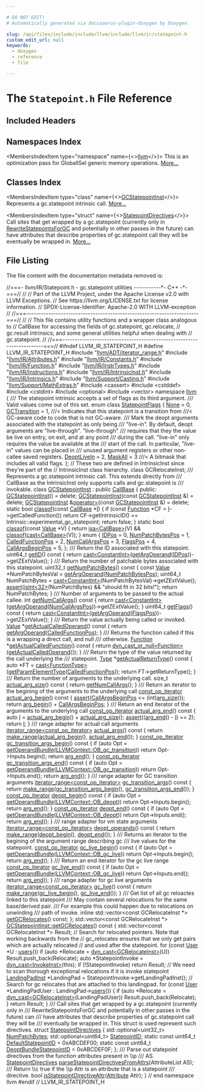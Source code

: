 ```yaml
---

# DO NOT EDIT!
# Automatically generated via docusaurus-plugin-doxygen by Doxygen.

slug: /api/files/include/include/llvm/include/llvm/ir/statepoint-h
custom_edit_url: null
keywords:
  - doxygen
  - reference
  - file

---
```





# The `Statepoint.h` File Reference

<DoxygenPage pluginConfig={pluginConfig}>



## Included Headers

<IncludesList>
<IncludesListItem
  filePath="llvm/ADT/iterator_range.h"
  permalink="/docs/api/files/include/include/llvm/include/llvm/adt/iterator-range-h"
  isLocal="true" />
<IncludesListItem
  filePath="llvm/IR/Attributes.h"
  permalink="/docs/api/files/include/include/llvm/include/llvm/ir/attributes-h"
  isLocal="true" />
<IncludesListItem
  filePath="llvm/IR/Constants.h"
  permalink="/docs/api/files/include/include/llvm/include/llvm/ir/constants-h"
  isLocal="true" />
<IncludesListItem
  filePath="llvm/IR/Function.h"
  permalink="/docs/api/files/include/include/llvm/include/llvm/ir/function-h"
  isLocal="true" />
<IncludesListItem
  filePath="llvm/IR/InstrTypes.h"
  permalink="/docs/api/files/include/include/llvm/include/llvm/ir/instrtypes-h"
  isLocal="true" />
<IncludesListItem
  filePath="llvm/IR/Instructions.h"
  permalink="/docs/api/files/include/include/llvm/include/llvm/ir/instructions-h"
  isLocal="true" />
<IncludesListItem
  filePath="llvm/IR/IntrinsicInst.h"
  permalink="/docs/api/files/include/include/llvm/include/llvm/ir/intrinsicinst-h"
  isLocal="true" />
<IncludesListItem
  filePath="llvm/IR/Intrinsics.h"
  permalink="/docs/api/files/include/include/llvm/include/llvm/ir/intrinsics-h"
  isLocal="true" />
<IncludesListItem
  filePath="llvm/Support/Casting.h"
  permalink="/docs/api/files/include/include/llvm/include/llvm/support/casting-h"
  isLocal="true" />
<IncludesListItem
  filePath="llvm/Support/MathExtras.h"
  permalink="/docs/api/files/include/include/llvm/include/llvm/support/mathextras-h"
  isLocal="true" />
<IncludesListItem
  filePath="cassert"
  permalink=""
  isLocal="false" />
<IncludesListItem
  filePath="cstddef"
  permalink=""
  isLocal="false" />
<IncludesListItem
  filePath="cstdint"
  permalink=""
  isLocal="false" />
<IncludesListItem
  filePath="optional"
  permalink=""
  isLocal="false" />
<IncludesListItem
  filePath="vector"
  permalink=""
  isLocal="false" />
</IncludesList>

## Namespaces Index

<MembersIndex>

<MembersIndexItem
  type="namespace"
  name={<><a href="/docs/api/namespaces/llvm">llvm</a></>}>
This is an optimization pass for GlobalISel generic memory operations. <a href="/docs/api/namespaces/llvm/#details">More...</a>
</MembersIndexItem>

</MembersIndex>

## Classes Index

<MembersIndex>

<MembersIndexItem
  type="class"
  name={<><a href="/docs/api/classes/llvm/gcstatepointinst">GCStatepointInst</a></>}>
Represents a gc.statepoint intrinsic call. <a href="/docs/api/classes/llvm/gcstatepointinst/#details">More...</a>
</MembersIndexItem>

<MembersIndexItem
  type="struct"
  name={<><a href="/docs/api/structs/llvm/statepointdirectives">StatepointDirectives</a></>}>
Call sites that get wrapped by a gc.statepoint (currently only in <a href="/docs/api/structs/llvm/rewritestatepointsforgc">RewriteStatepointsForGC</a> and potentially in other passes in the future) can have attributes that describe properties of gc.statepoint call they will be eventually be wrapped in. <a href="/docs/api/structs/llvm/statepointdirectives/#details">More...</a>
</MembersIndexItem>

</MembersIndex>


## File Listing

The file content with the documentation metadata removed is:

<ProgramListing>

<Link id="l00001" /><CodeLine lineNumber="1"><Highlight kind="comment">//===- llvm/IR/Statepoint.h - gc.statepoint utilities -----------&#42;- C++ -&#42;-===//</Highlight><Highlight kind="normal"></Highlight></CodeLine>
<Link id="l00002" /><CodeLine lineNumber="2"><Highlight kind="normal"></Highlight><Highlight kind="comment">//</Highlight><Highlight kind="normal"></Highlight></CodeLine>
<Link id="l00003" /><CodeLine lineNumber="3"><Highlight kind="normal"></Highlight><Highlight kind="comment">// Part of the LLVM Project, under the Apache License v2.0 with LLVM Exceptions.</Highlight><Highlight kind="normal"></Highlight></CodeLine>
<Link id="l00004" /><CodeLine lineNumber="4"><Highlight kind="normal"></Highlight><Highlight kind="comment">// See https://llvm.org/LICENSE.txt for license information.</Highlight><Highlight kind="normal"></Highlight></CodeLine>
<Link id="l00005" /><CodeLine lineNumber="5"><Highlight kind="normal"></Highlight><Highlight kind="comment">// SPDX-License-Identifier: Apache-2.0 WITH LLVM-exception</Highlight><Highlight kind="normal"></Highlight></CodeLine>
<Link id="l00006" /><CodeLine lineNumber="6"><Highlight kind="normal"></Highlight><Highlight kind="comment">//</Highlight><Highlight kind="normal"></Highlight></CodeLine>
<Link id="l00007" /><CodeLine lineNumber="7"><Highlight kind="normal"></Highlight><Highlight kind="comment">//===----------------------------------------------------------------------===//</Highlight><Highlight kind="normal"></Highlight></CodeLine>
<Link id="l00008" /><CodeLine lineNumber="8"><Highlight kind="normal"></Highlight><Highlight kind="comment">//</Highlight><Highlight kind="normal"></Highlight></CodeLine>
<Link id="l00009" /><CodeLine lineNumber="9"><Highlight kind="normal"></Highlight><Highlight kind="comment">// This file contains utility functions and a wrapper class analogous to</Highlight><Highlight kind="normal"></Highlight></CodeLine>
<Link id="l00010" /><CodeLine lineNumber="10"><Highlight kind="normal"></Highlight><Highlight kind="comment">// CallBase for accessing the fields of gc.statepoint, gc.relocate,</Highlight><Highlight kind="normal"></Highlight></CodeLine>
<Link id="l00011" /><CodeLine lineNumber="11"><Highlight kind="normal"></Highlight><Highlight kind="comment">// gc.result intrinsics; and some general utilities helpful when dealing with</Highlight><Highlight kind="normal"></Highlight></CodeLine>
<Link id="l00012" /><CodeLine lineNumber="12"><Highlight kind="normal"></Highlight><Highlight kind="comment">// gc.statepoint.</Highlight><Highlight kind="normal"></Highlight></CodeLine>
<Link id="l00013" /><CodeLine lineNumber="13"><Highlight kind="normal"></Highlight><Highlight kind="comment">//</Highlight><Highlight kind="normal"></Highlight></CodeLine>
<Link id="l00014" /><CodeLine lineNumber="14"><Highlight kind="normal"></Highlight><Highlight kind="comment">//===----------------------------------------------------------------------===//</Highlight><Highlight kind="normal"></Highlight></CodeLine>
<Link id="l00015" /><CodeLine lineNumber="15"><Highlight kind="normal"></Highlight></CodeLine>
<Link id="l00016" /><CodeLine lineNumber="16"><Highlight kind="normal"></Highlight><Highlight kind="preprocessor">#ifndef LLVM&#95;IR&#95;STATEPOINT&#95;H</Highlight><Highlight kind="normal"></Highlight></CodeLine>
<Link id="l00017" /><CodeLine lineNumber="17"><Highlight kind="normal"></Highlight><Highlight kind="preprocessor">#define LLVM&#95;IR&#95;STATEPOINT&#95;H</Highlight><Highlight kind="normal"></Highlight></CodeLine>
<Link id="l00018" /><CodeLine lineNumber="18"><Highlight kind="normal"></Highlight></CodeLine>
<Link id="l00019" /><CodeLine lineNumber="19"><Highlight kind="normal"></Highlight><Highlight kind="preprocessor">#include &quot;<a href="/docs/api/files/include/include/llvm/include/llvm/adt/iterator-range-h">llvm/ADT/iterator&#95;range.h</a>&quot;</Highlight><Highlight kind="normal"></Highlight></CodeLine>
<Link id="l00020" /><CodeLine lineNumber="20"><Highlight kind="normal"></Highlight><Highlight kind="preprocessor">#include &quot;<a href="/docs/api/files/include/include/llvm/include/llvm/ir/attributes-h">llvm/IR/Attributes.h</a>&quot;</Highlight><Highlight kind="normal"></Highlight></CodeLine>
<Link id="l00021" /><CodeLine lineNumber="21"><Highlight kind="normal"></Highlight><Highlight kind="preprocessor">#include &quot;<a href="/docs/api/files/include/include/llvm/include/llvm/ir/constants-h">llvm/IR/Constants.h</a>&quot;</Highlight><Highlight kind="normal"></Highlight></CodeLine>
<Link id="l00022" /><CodeLine lineNumber="22"><Highlight kind="normal"></Highlight><Highlight kind="preprocessor">#include &quot;<a href="/docs/api/files/include/include/llvm/include/llvm/ir/function-h">llvm/IR/Function.h</a>&quot;</Highlight><Highlight kind="normal"></Highlight></CodeLine>
<Link id="l00023" /><CodeLine lineNumber="23"><Highlight kind="normal"></Highlight><Highlight kind="preprocessor">#include &quot;<a href="/docs/api/files/include/include/llvm/include/llvm/ir/instrtypes-h">llvm/IR/InstrTypes.h</a>&quot;</Highlight><Highlight kind="normal"></Highlight></CodeLine>
<Link id="l00024" /><CodeLine lineNumber="24"><Highlight kind="normal"></Highlight><Highlight kind="preprocessor">#include &quot;<a href="/docs/api/files/include/include/llvm/include/llvm/ir/instructions-h">llvm/IR/Instructions.h</a>&quot;</Highlight><Highlight kind="normal"></Highlight></CodeLine>
<Link id="l00025" /><CodeLine lineNumber="25"><Highlight kind="normal"></Highlight><Highlight kind="preprocessor">#include &quot;<a href="/docs/api/files/include/include/llvm/include/llvm/ir/intrinsicinst-h">llvm/IR/IntrinsicInst.h</a>&quot;</Highlight><Highlight kind="normal"></Highlight></CodeLine>
<Link id="l00026" /><CodeLine lineNumber="26"><Highlight kind="normal"></Highlight><Highlight kind="preprocessor">#include &quot;<a href="/docs/api/files/include/include/llvm/include/llvm/ir/intrinsics-h">llvm/IR/Intrinsics.h</a>&quot;</Highlight><Highlight kind="normal"></Highlight></CodeLine>
<Link id="l00027" /><CodeLine lineNumber="27"><Highlight kind="normal"></Highlight><Highlight kind="preprocessor">#include &quot;<a href="/docs/api/files/include/include/llvm/include/llvm/support/casting-h">llvm/Support/Casting.h</a>&quot;</Highlight><Highlight kind="normal"></Highlight></CodeLine>
<Link id="l00028" /><CodeLine lineNumber="28"><Highlight kind="normal"></Highlight><Highlight kind="preprocessor">#include &quot;<a href="/docs/api/files/include/include/llvm/include/llvm/support/mathextras-h">llvm/Support/MathExtras.h</a>&quot;</Highlight><Highlight kind="normal"></Highlight></CodeLine>
<Link id="l00029" /><CodeLine lineNumber="29"><Highlight kind="normal"></Highlight><Highlight kind="preprocessor">#include &lt;cassert&gt;</Highlight><Highlight kind="normal"></Highlight></CodeLine>
<Link id="l00030" /><CodeLine lineNumber="30"><Highlight kind="normal"></Highlight><Highlight kind="preprocessor">#include &lt;cstddef&gt;</Highlight><Highlight kind="normal"></Highlight></CodeLine>
<Link id="l00031" /><CodeLine lineNumber="31"><Highlight kind="normal"></Highlight><Highlight kind="preprocessor">#include &lt;cstdint&gt;</Highlight><Highlight kind="normal"></Highlight></CodeLine>
<Link id="l00032" /><CodeLine lineNumber="32"><Highlight kind="normal"></Highlight><Highlight kind="preprocessor">#include &lt;optional&gt;</Highlight><Highlight kind="normal"></Highlight></CodeLine>
<Link id="l00033" /><CodeLine lineNumber="33"><Highlight kind="normal"></Highlight><Highlight kind="preprocessor">#include &lt;vector&gt;</Highlight><Highlight kind="normal"></Highlight></CodeLine>
<Link id="l00034" /><CodeLine lineNumber="34"><Highlight kind="normal"></Highlight></CodeLine>
<Link id="l00035" /><CodeLine lineNumber="35"><Highlight kind="normal"></Highlight><Highlight kind="keyword">namespace </Highlight><Highlight kind="normal"><a href="/docs/api/namespaces/llvm">llvm</a> &#123;</Highlight></CodeLine>
<Link id="l00036" /><CodeLine lineNumber="36"><Highlight kind="normal"></Highlight><Highlight kind="comment"></Highlight></CodeLine>
<Link id="l00037" /><CodeLine lineNumber="37"><Highlight kind="comment">/// The statepoint intrinsic accepts a set of flags as its third argument.</Highlight></CodeLine>
<Link id="l00038" /><CodeLine lineNumber="38"><Highlight kind="comment">/// Valid values come out of this set.</Highlight><Highlight kind="normal"></Highlight></CodeLine>
<Link id="l00039" /><CodeLine lineNumber="39" lineLink="/docs/api/namespaces/llvm/#abba0f0474eb4e32d1ed7b6dfdb0d5140"><Highlight kind="normal"></Highlight><Highlight kind="keyword">enum class</Highlight><Highlight kind="normal"> <a href="/docs/api/namespaces/llvm/#abba0f0474eb4e32d1ed7b6dfdb0d5140">StatepointFlags</a> &#123;</Highlight></CodeLine>
<Link id="l00040" /><CodeLine lineNumber="40" lineLink="/docs/api/namespaces/llvm/#abba0f0474eb4e32d1ed7b6dfdb0d5140a6adf97f83acf6453d4a6a4b1070f3754"><Highlight kind="normal">  <a href="/docs/api/namespaces/llvm/#a7a24c2247bd546fc56e2de6cfd04a3d7a116ebf2078ffd98178ffbdd2f544ebb7">None</a> = 0,</Highlight></CodeLine>
<Link id="l00041" /><CodeLine lineNumber="41" lineLink="/docs/api/namespaces/llvm/#abba0f0474eb4e32d1ed7b6dfdb0d5140a9db1ed1dc0fe1fc6b917ab0430b7844c"><Highlight kind="normal">  <a href="/docs/api/namespaces/llvm/#abba0f0474eb4e32d1ed7b6dfdb0d5140a9db1ed1dc0fe1fc6b917ab0430b7844c">GCTransition</a> = 1, </Highlight><Highlight kind="comment">///&lt; Indicates that this statepoint is a transition from</Highlight><Highlight kind="comment"></Highlight></CodeLine>
<Link id="l00042" /><CodeLine lineNumber="42"><Highlight kind="comment">                    ///&lt; GC-aware code to code that is not GC-aware.</Highlight></CodeLine>
<Link id="l00043" /><CodeLine lineNumber="43"><Highlight kind="comment">  /// Mark the deopt arguments associated with the statepoint as only being</Highlight></CodeLine>
<Link id="l00044" /><CodeLine lineNumber="44"><Highlight kind="comment">  /// &quot;live-in&quot;. By default, deopt arguments are &quot;live-through&quot;.  &quot;live-through&quot;</Highlight></CodeLine>
<Link id="l00045" /><CodeLine lineNumber="45"><Highlight kind="comment">  /// requires that they the value be live on entry, on exit, and at any point</Highlight></CodeLine>
<Link id="l00046" /><CodeLine lineNumber="46"><Highlight kind="comment">  /// during the call.  &quot;live-in&quot; only requires the value be available at the</Highlight></CodeLine>
<Link id="l00047" /><CodeLine lineNumber="47"><Highlight kind="comment">  /// start of the call.  In particular, &quot;live-in&quot; values can be placed in</Highlight></CodeLine>
<Link id="l00048" /><CodeLine lineNumber="48"><Highlight kind="comment">  /// unused argument registers or other non-callee saved registers.</Highlight><Highlight kind="normal"></Highlight></CodeLine>
<Link id="l00049" /><CodeLine lineNumber="49" lineLink="/docs/api/namespaces/llvm/#abba0f0474eb4e32d1ed7b6dfdb0d5140a8cf633e3cd4e8b21a16304c58495bfbc"><Highlight kind="normal">  <a href="/docs/api/namespaces/llvm/#abba0f0474eb4e32d1ed7b6dfdb0d5140a8cf633e3cd4e8b21a16304c58495bfbc">DeoptLiveIn</a> = 2,</Highlight></CodeLine>
<Link id="l00050" /><CodeLine lineNumber="50"><Highlight kind="normal"></Highlight></CodeLine>
<Link id="l00051" /><CodeLine lineNumber="51" lineLink="/docs/api/namespaces/llvm/#abba0f0474eb4e32d1ed7b6dfdb0d5140a003ec4f8bc6c6d93aa1801253e494916"><Highlight kind="normal">  <a href="/docs/api/namespaces/llvm/#abba0f0474eb4e32d1ed7b6dfdb0d5140a003ec4f8bc6c6d93aa1801253e494916">MaskAll</a> = 3 </Highlight><Highlight kind="comment">///&lt; A bitmask that includes all valid flags.</Highlight><Highlight kind="normal"></Highlight></CodeLine>
<Link id="l00052" /><CodeLine lineNumber="52"><Highlight kind="normal">&#125;;</Highlight></CodeLine>
<Link id="l00053" /><CodeLine lineNumber="53"><Highlight kind="normal"></Highlight></CodeLine>
<Link id="l00054" /><CodeLine lineNumber="54"><Highlight kind="normal"></Highlight><Highlight kind="comment">// These two are defined in IntrinsicInst since they&#39;re part of the</Highlight><Highlight kind="normal"></Highlight></CodeLine>
<Link id="l00055" /><CodeLine lineNumber="55"><Highlight kind="normal"></Highlight><Highlight kind="comment">// IntrinsicInst class hierarchy.</Highlight><Highlight kind="normal"></Highlight></CodeLine>
<Link id="l00056" /><CodeLine lineNumber="56"><Highlight kind="normal"></Highlight><Highlight kind="keyword">class </Highlight><Highlight kind="normal">GCRelocateInst;</Highlight></CodeLine>
<Link id="l00057" /><CodeLine lineNumber="57"><Highlight kind="normal"></Highlight><Highlight kind="comment"></Highlight></CodeLine>
<Link id="l00058" /><CodeLine lineNumber="58"><Highlight kind="comment">/// Represents a gc.statepoint intrinsic call.  This extends directly from</Highlight></CodeLine>
<Link id="l00059" /><CodeLine lineNumber="59"><Highlight kind="comment">/// CallBase as the IntrinsicInst only supports calls and gc.statepoint is</Highlight></CodeLine>
<Link id="l00060" /><CodeLine lineNumber="60"><Highlight kind="comment">/// invokable.</Highlight><Highlight kind="normal"></Highlight></CodeLine>
<Link id="l00061" /><CodeLine lineNumber="61" lineLink="/docs/api/classes/llvm/gcstatepointinst"><Highlight kind="normal"></Highlight><Highlight kind="keyword">class </Highlight><Highlight kind="normal"><a href="/docs/api/classes/llvm/gcstatepointinst/#a07b449fea7580fc19a0ec4c5d662062a">GCStatepointInst</a> : </Highlight><Highlight kind="keyword">public</Highlight><Highlight kind="normal"> <a href="/docs/api/classes/llvm/callbase/#a8a6c9c1339e7a196e0ae69031426c083">CallBase</a> &#123;</Highlight></CodeLine>
<Link id="l00062" /><CodeLine lineNumber="62"><Highlight kind="normal"></Highlight><Highlight kind="keyword">public</Highlight><Highlight kind="normal">:</Highlight></CodeLine>
<Link id="l00063" /><CodeLine lineNumber="63" lineLink="/docs/api/classes/llvm/gcstatepointinst/#a07b449fea7580fc19a0ec4c5d662062a"><Highlight kind="normal">  <a href="/docs/api/classes/llvm/gcstatepointinst/#a07b449fea7580fc19a0ec4c5d662062a">GCStatepointInst</a>() = </Highlight><Highlight kind="keyword">delete</Highlight><Highlight kind="normal">;</Highlight></CodeLine>
<Link id="l00064" /><CodeLine lineNumber="64" lineLink="/docs/api/classes/llvm/gcstatepointinst/#a4d27f1fae49733cb126558899fca9797"><Highlight kind="normal">  <a href="/docs/api/classes/llvm/gcstatepointinst/#a4d27f1fae49733cb126558899fca9797">GCStatepointInst</a>(</Highlight><Highlight kind="keyword">const</Highlight><Highlight kind="normal"> <a href="/docs/api/classes/llvm/gcstatepointinst/#a07b449fea7580fc19a0ec4c5d662062a">GCStatepointInst</a> &amp;) = </Highlight><Highlight kind="keyword">delete</Highlight><Highlight kind="normal">;</Highlight></CodeLine>
<Link id="l00065" /><CodeLine lineNumber="65" lineLink="/docs/api/classes/llvm/gcstatepointinst/#aea3eea106faeac766e09f4bbb88f2488"><Highlight kind="normal">  <a href="/docs/api/classes/llvm/gcstatepointinst/#a07b449fea7580fc19a0ec4c5d662062a">GCStatepointInst</a> &amp;<a href="/docs/api/classes/llvm/gcstatepointinst/#aea3eea106faeac766e09f4bbb88f2488">operator=</a>(</Highlight><Highlight kind="keyword">const</Highlight><Highlight kind="normal"> <a href="/docs/api/classes/llvm/gcstatepointinst/#a07b449fea7580fc19a0ec4c5d662062a">GCStatepointInst</a> &amp;) = </Highlight><Highlight kind="keyword">delete</Highlight><Highlight kind="normal">;</Highlight></CodeLine>
<Link id="l00066" /><CodeLine lineNumber="66"><Highlight kind="normal"></Highlight></CodeLine>
<Link id="l00067" /><CodeLine lineNumber="67" lineLink="/docs/api/classes/llvm/gcstatepointinst/#ade4b57265c96820be0f356f6062155ee"><Highlight kind="normal">  </Highlight><Highlight kind="keyword">static</Highlight><Highlight kind="normal"> </Highlight><Highlight kind="keywordtype">bool</Highlight><Highlight kind="normal"> <a href="/docs/api/classes/llvm/gcstatepointinst/#ade4b57265c96820be0f356f6062155ee">classof</a>(</Highlight><Highlight kind="keyword">const</Highlight><Highlight kind="normal"> <a href="/docs/api/classes/llvm/callbase/#a8a6c9c1339e7a196e0ae69031426c083">CallBase</a> &#42;<a href="/docs/api/files/lib/lib/support/md5-cpp/#ac0eafdc9ee161b71e7af98af736952fd">I</a>) &#123;</Highlight></CodeLine>
<Link id="l00068" /><CodeLine lineNumber="68"><Highlight kind="normal">    </Highlight><Highlight kind="keywordflow">if</Highlight><Highlight kind="normal"> (</Highlight><Highlight kind="keyword">const</Highlight><Highlight kind="normal"> <a href="/docs/api/classes/llvm/function">Function</a> &#42;CF = <a href="/docs/api/files/lib/lib/support/md5-cpp/#ac0eafdc9ee161b71e7af98af736952fd">I</a>-&gt;getCalledFunction())</Highlight></CodeLine>
<Link id="l00069" /><CodeLine lineNumber="69"><Highlight kind="normal">      </Highlight><Highlight kind="keywordflow">return</Highlight><Highlight kind="normal"> CF-&gt;getIntrinsicID() == Intrinsic::experimental&#95;gc&#95;statepoint;</Highlight></CodeLine>
<Link id="l00070" /><CodeLine lineNumber="70"><Highlight kind="normal">    </Highlight><Highlight kind="keywordflow">return</Highlight><Highlight kind="normal"> </Highlight><Highlight kind="keyword">false</Highlight><Highlight kind="normal">;</Highlight></CodeLine>
<Link id="l00071" /><CodeLine lineNumber="71"><Highlight kind="normal">  &#125;</Highlight></CodeLine>
<Link id="l00072" /><CodeLine lineNumber="72"><Highlight kind="normal"></Highlight></CodeLine>
<Link id="l00073" /><CodeLine lineNumber="73" lineLink="/docs/api/classes/llvm/gcstatepointinst/#aeb75408c1e8576c19f5a3249175534b1"><Highlight kind="normal">  </Highlight><Highlight kind="keyword">static</Highlight><Highlight kind="normal"> </Highlight><Highlight kind="keywordtype">bool</Highlight><Highlight kind="normal"> <a href="/docs/api/classes/llvm/gcstatepointinst/#aeb75408c1e8576c19f5a3249175534b1">classof</a>(</Highlight><Highlight kind="keyword">const</Highlight><Highlight kind="normal"> <a href="/docs/api/classes/llvm/value">Value</a> &#42;V) &#123;</Highlight></CodeLine>
<Link id="l00074" /><CodeLine lineNumber="74"><Highlight kind="normal">    </Highlight><Highlight kind="keywordflow">return</Highlight><Highlight kind="normal"> <a href="/docs/api/namespaces/llvm/#a92ca992e52dddc420f4b069cae06dfbe">isa&lt;CallBase&gt;</a>(V) &amp;&amp; <a href="/docs/api/classes/llvm/gcstatepointinst/#ade4b57265c96820be0f356f6062155ee">classof</a>(<a href="/docs/api/namespaces/llvm/#ac4fc845f5ed92de63cd4474f128f5fc5">cast&lt;CallBase&gt;</a>(V));</Highlight></CodeLine>
<Link id="l00075" /><CodeLine lineNumber="75"><Highlight kind="normal">  &#125;</Highlight></CodeLine>
<Link id="l00076" /><CodeLine lineNumber="76"><Highlight kind="normal"></Highlight></CodeLine>
<Link id="l00077" /><CodeLine lineNumber="77"><Highlight kind="normal">  </Highlight><Highlight kind="keyword">enum</Highlight><Highlight kind="normal"> &#123;</Highlight></CodeLine>
<Link id="l00078" /><CodeLine lineNumber="78" lineLink="/docs/api/classes/llvm/gcstatepointinst/#a603a5bfcd809283f948cbf101851c173afe97bee20d7f65f4d9425024d6e1731e"><Highlight kind="normal">    <a href="/docs/api/classes/llvm/gcstatepointinst/#a603a5bfcd809283f948cbf101851c173afe97bee20d7f65f4d9425024d6e1731e">IDPos</a> = 0,</Highlight></CodeLine>
<Link id="l00079" /><CodeLine lineNumber="79" lineLink="/docs/api/classes/llvm/gcstatepointinst/#a603a5bfcd809283f948cbf101851c173a98ac92e7271dede6726ee0afd667182b"><Highlight kind="normal">    <a href="/docs/api/classes/llvm/gcstatepointinst/#a603a5bfcd809283f948cbf101851c173a98ac92e7271dede6726ee0afd667182b">NumPatchBytesPos</a> = 1,</Highlight></CodeLine>
<Link id="l00080" /><CodeLine lineNumber="80" lineLink="/docs/api/classes/llvm/gcstatepointinst/#a603a5bfcd809283f948cbf101851c173a0d232e12419f54293cf8da7122c0672c"><Highlight kind="normal">    <a href="/docs/api/classes/llvm/gcstatepointinst/#a603a5bfcd809283f948cbf101851c173a0d232e12419f54293cf8da7122c0672c">CalledFunctionPos</a> = 2,</Highlight></CodeLine>
<Link id="l00081" /><CodeLine lineNumber="81" lineLink="/docs/api/classes/llvm/gcstatepointinst/#a603a5bfcd809283f948cbf101851c173abbc8efa614b1719004dc7633cbd1623f"><Highlight kind="normal">    <a href="/docs/api/classes/llvm/gcstatepointinst/#a603a5bfcd809283f948cbf101851c173abbc8efa614b1719004dc7633cbd1623f">NumCallArgsPos</a> = 3,</Highlight></CodeLine>
<Link id="l00082" /><CodeLine lineNumber="82" lineLink="/docs/api/classes/llvm/gcstatepointinst/#a603a5bfcd809283f948cbf101851c173abfd75640ecd5cbd351571d66f9876d5f"><Highlight kind="normal">    <a href="/docs/api/classes/llvm/gcstatepointinst/#a603a5bfcd809283f948cbf101851c173abfd75640ecd5cbd351571d66f9876d5f">FlagsPos</a> = 4,</Highlight></CodeLine>
<Link id="l00083" /><CodeLine lineNumber="83" lineLink="/docs/api/classes/llvm/gcstatepointinst/#a603a5bfcd809283f948cbf101851c173a4bd61c6f1d2d253230fb6a6cca78d8aa"><Highlight kind="normal">    <a href="/docs/api/classes/llvm/gcstatepointinst/#a603a5bfcd809283f948cbf101851c173a4bd61c6f1d2d253230fb6a6cca78d8aa">CallArgsBeginPos</a> = 5,</Highlight></CodeLine>
<Link id="l00084" /><CodeLine lineNumber="84"><Highlight kind="normal">  &#125;;</Highlight></CodeLine>
<Link id="l00085" /><CodeLine lineNumber="85"><Highlight kind="normal"></Highlight><Highlight kind="comment"></Highlight></CodeLine>
<Link id="l00086" /><CodeLine lineNumber="86"><Highlight kind="comment">  /// Return the ID associated with this statepoint.</Highlight><Highlight kind="normal"></Highlight></CodeLine>
<Link id="l00087" /><CodeLine lineNumber="87" lineLink="/docs/api/classes/llvm/gcstatepointinst/#a4f370e414666fd92c2ec6fdfc70eaafd"><Highlight kind="normal">  uint64&#95;t <a href="/docs/api/classes/llvm/gcstatepointinst/#a4f370e414666fd92c2ec6fdfc70eaafd">getID</a>()</Highlight><Highlight kind="keyword"> const </Highlight><Highlight kind="normal">&#123;</Highlight></CodeLine>
<Link id="l00088" /><CodeLine lineNumber="88"><Highlight kind="normal">    </Highlight><Highlight kind="keywordflow">return</Highlight><Highlight kind="normal"> <a href="/docs/api/namespaces/llvm/#ac4fc845f5ed92de63cd4474f128f5fc5">cast&lt;ConstantInt&gt;</a>(<a href="/docs/api/classes/llvm/callbase/#aabd76e6a8a23a5af1ce4d3c310d88bcd">getArgOperand</a>(<a href="/docs/api/classes/llvm/gcstatepointinst/#a603a5bfcd809283f948cbf101851c173afe97bee20d7f65f4d9425024d6e1731e">IDPos</a>))-&gt;getZExtValue();</Highlight></CodeLine>
<Link id="l00089" /><CodeLine lineNumber="89"><Highlight kind="normal">  &#125;</Highlight></CodeLine>
<Link id="l00090" /><CodeLine lineNumber="90"><Highlight kind="normal"></Highlight><Highlight kind="comment"></Highlight></CodeLine>
<Link id="l00091" /><CodeLine lineNumber="91"><Highlight kind="comment">  /// Return the number of patchable bytes associated with this statepoint.</Highlight><Highlight kind="normal"></Highlight></CodeLine>
<Link id="l00092" /><CodeLine lineNumber="92" lineLink="/docs/api/classes/llvm/gcstatepointinst/#a0f7597de18eb49e3c6b9f1a15980a46f"><Highlight kind="normal">  uint32&#95;t <a href="/docs/api/classes/llvm/gcstatepointinst/#a0f7597de18eb49e3c6b9f1a15980a46f">getNumPatchBytes</a>()</Highlight><Highlight kind="keyword"> const </Highlight><Highlight kind="normal">&#123;</Highlight></CodeLine>
<Link id="l00093" /><CodeLine lineNumber="93"><Highlight kind="normal">    </Highlight><Highlight kind="keyword">const</Highlight><Highlight kind="normal"> <a href="/docs/api/classes/llvm/value">Value</a> &#42;NumPatchBytesVal = <a href="/docs/api/classes/llvm/callbase/#aabd76e6a8a23a5af1ce4d3c310d88bcd">getArgOperand</a>(<a href="/docs/api/classes/llvm/gcstatepointinst/#a603a5bfcd809283f948cbf101851c173a98ac92e7271dede6726ee0afd667182b">NumPatchBytesPos</a>);</Highlight></CodeLine>
<Link id="l00094" /><CodeLine lineNumber="94"><Highlight kind="normal">    uint64&#95;t NumPatchBytes =</Highlight></CodeLine>
<Link id="l00095" /><CodeLine lineNumber="95"><Highlight kind="normal">      <a href="/docs/api/namespaces/llvm/#ac4fc845f5ed92de63cd4474f128f5fc5">cast&lt;ConstantInt&gt;</a>(NumPatchBytesVal)-&gt;getZExtValue();</Highlight></CodeLine>
<Link id="l00096" /><CodeLine lineNumber="96"><Highlight kind="normal">    <a href="/docs/api/files/lib/lib/target/lib/target/amdgpu/silowercontrolflow-cpp/#a4868c5d81c5ccc98c47aeab6244346a0">assert</a>(<a href="/docs/api/namespaces/llvm/#a1a1e51a5952c3afa00875df90e7ae6f8">isInt&lt;32&gt;</a>(NumPatchBytes) &amp;&amp; </Highlight><Highlight kind="stringliteral">&quot;should fit in 32 bits!&quot;</Highlight><Highlight kind="normal">);</Highlight></CodeLine>
<Link id="l00097" /><CodeLine lineNumber="97"><Highlight kind="normal">    </Highlight><Highlight kind="keywordflow">return</Highlight><Highlight kind="normal"> NumPatchBytes;</Highlight></CodeLine>
<Link id="l00098" /><CodeLine lineNumber="98"><Highlight kind="normal">  &#125;</Highlight></CodeLine>
<Link id="l00099" /><CodeLine lineNumber="99"><Highlight kind="normal"></Highlight><Highlight kind="comment"></Highlight></CodeLine>
<Link id="l00100" /><CodeLine lineNumber="100"><Highlight kind="comment">  /// Number of arguments to be passed to the actual callee.</Highlight><Highlight kind="normal"></Highlight></CodeLine>
<Link id="l00101" /><CodeLine lineNumber="101" lineLink="/docs/api/classes/llvm/gcstatepointinst/#a2e0ebfdcf1d9e384aeb9c597d0d11b7c"><Highlight kind="normal">  </Highlight><Highlight kind="keywordtype">int</Highlight><Highlight kind="normal"> <a href="/docs/api/classes/llvm/gcstatepointinst/#a2e0ebfdcf1d9e384aeb9c597d0d11b7c">getNumCallArgs</a>()</Highlight><Highlight kind="keyword"> const </Highlight><Highlight kind="normal">&#123;</Highlight></CodeLine>
<Link id="l00102" /><CodeLine lineNumber="102"><Highlight kind="normal">    </Highlight><Highlight kind="keywordflow">return</Highlight><Highlight kind="normal"> <a href="/docs/api/namespaces/llvm/#ac4fc845f5ed92de63cd4474f128f5fc5">cast&lt;ConstantInt&gt;</a>(<a href="/docs/api/classes/llvm/callbase/#aabd76e6a8a23a5af1ce4d3c310d88bcd">getArgOperand</a>(<a href="/docs/api/classes/llvm/gcstatepointinst/#a603a5bfcd809283f948cbf101851c173abbc8efa614b1719004dc7633cbd1623f">NumCallArgsPos</a>))-&gt;getZExtValue();</Highlight></CodeLine>
<Link id="l00103" /><CodeLine lineNumber="103"><Highlight kind="normal">  &#125;</Highlight></CodeLine>
<Link id="l00104" /><CodeLine lineNumber="104"><Highlight kind="normal"></Highlight></CodeLine>
<Link id="l00105" /><CodeLine lineNumber="105" lineLink="/docs/api/classes/llvm/gcstatepointinst/#a7e0495e0f7d0b948c7b38f862035acbe"><Highlight kind="normal">  uint64&#95;t <a href="/docs/api/classes/llvm/gcstatepointinst/#a7e0495e0f7d0b948c7b38f862035acbe">getFlags</a>()</Highlight><Highlight kind="keyword"> const </Highlight><Highlight kind="normal">&#123;</Highlight></CodeLine>
<Link id="l00106" /><CodeLine lineNumber="106"><Highlight kind="normal">    </Highlight><Highlight kind="keywordflow">return</Highlight><Highlight kind="normal"> <a href="/docs/api/namespaces/llvm/#ac4fc845f5ed92de63cd4474f128f5fc5">cast&lt;ConstantInt&gt;</a>(<a href="/docs/api/classes/llvm/callbase/#aabd76e6a8a23a5af1ce4d3c310d88bcd">getArgOperand</a>(<a href="/docs/api/classes/llvm/gcstatepointinst/#a603a5bfcd809283f948cbf101851c173abfd75640ecd5cbd351571d66f9876d5f">FlagsPos</a>))-&gt;getZExtValue();</Highlight></CodeLine>
<Link id="l00107" /><CodeLine lineNumber="107"><Highlight kind="normal">  &#125;</Highlight></CodeLine>
<Link id="l00108" /><CodeLine lineNumber="108"><Highlight kind="normal"></Highlight><Highlight kind="comment"></Highlight></CodeLine>
<Link id="l00109" /><CodeLine lineNumber="109"><Highlight kind="comment">  /// Return the value actually being called or invoked.</Highlight><Highlight kind="normal"></Highlight></CodeLine>
<Link id="l00110" /><CodeLine lineNumber="110" lineLink="/docs/api/classes/llvm/gcstatepointinst/#af196b6ea9e0a63c97336480d7fe60c27"><Highlight kind="normal">  <a href="/docs/api/classes/llvm/value">Value</a> &#42;<a href="/docs/api/classes/llvm/gcstatepointinst/#af196b6ea9e0a63c97336480d7fe60c27">getActualCalledOperand</a>()</Highlight><Highlight kind="keyword"> const </Highlight><Highlight kind="normal">&#123;</Highlight></CodeLine>
<Link id="l00111" /><CodeLine lineNumber="111"><Highlight kind="normal">    </Highlight><Highlight kind="keywordflow">return</Highlight><Highlight kind="normal"> <a href="/docs/api/classes/llvm/callbase/#aabd76e6a8a23a5af1ce4d3c310d88bcd">getArgOperand</a>(<a href="/docs/api/classes/llvm/gcstatepointinst/#a603a5bfcd809283f948cbf101851c173a0d232e12419f54293cf8da7122c0672c">CalledFunctionPos</a>);</Highlight></CodeLine>
<Link id="l00112" /><CodeLine lineNumber="112"><Highlight kind="normal">  &#125;</Highlight></CodeLine>
<Link id="l00113" /><CodeLine lineNumber="113"><Highlight kind="normal"></Highlight><Highlight kind="comment"></Highlight></CodeLine>
<Link id="l00114" /><CodeLine lineNumber="114"><Highlight kind="comment">  /// Returns the function called if this is a wrapping a direct call, and null</Highlight></CodeLine>
<Link id="l00115" /><CodeLine lineNumber="115"><Highlight kind="comment">  /// otherwise.</Highlight><Highlight kind="normal"></Highlight></CodeLine>
<Link id="l00116" /><CodeLine lineNumber="116" lineLink="/docs/api/classes/llvm/gcstatepointinst/#a965d5982305df45893de57d0a800fdad"><Highlight kind="normal">  <a href="/docs/api/classes/llvm/function">Function</a> &#42;<a href="/docs/api/classes/llvm/gcstatepointinst/#a965d5982305df45893de57d0a800fdad">getActualCalledFunction</a>()</Highlight><Highlight kind="keyword"> const </Highlight><Highlight kind="normal">&#123;</Highlight></CodeLine>
<Link id="l00117" /><CodeLine lineNumber="117"><Highlight kind="normal">    </Highlight><Highlight kind="keywordflow">return</Highlight><Highlight kind="normal"> <a href="/docs/api/namespaces/llvm/#a5f6182886dc2f96c204299e92c1565d5">dyn&#95;cast&#95;or&#95;null&lt;Function&gt;</a>(<a href="/docs/api/classes/llvm/gcstatepointinst/#af196b6ea9e0a63c97336480d7fe60c27">getActualCalledOperand</a>());</Highlight></CodeLine>
<Link id="l00118" /><CodeLine lineNumber="118"><Highlight kind="normal">  &#125;</Highlight></CodeLine>
<Link id="l00119" /><CodeLine lineNumber="119"><Highlight kind="normal"></Highlight><Highlight kind="comment"></Highlight></CodeLine>
<Link id="l00120" /><CodeLine lineNumber="120"><Highlight kind="comment">  /// Return the type of the value returned by the call underlying the</Highlight></CodeLine>
<Link id="l00121" /><CodeLine lineNumber="121"><Highlight kind="comment">  /// statepoint.</Highlight><Highlight kind="normal"></Highlight></CodeLine>
<Link id="l00122" /><CodeLine lineNumber="122" lineLink="/docs/api/classes/llvm/gcstatepointinst/#addf5e64879884d57feb90917960dc288"><Highlight kind="normal">  <a href="/docs/api/classes/llvm/type">Type</a> &#42;<a href="/docs/api/classes/llvm/gcstatepointinst/#addf5e64879884d57feb90917960dc288">getActualReturnType</a>()</Highlight><Highlight kind="keyword"> const </Highlight><Highlight kind="normal">&#123;</Highlight></CodeLine>
<Link id="l00123" /><CodeLine lineNumber="123"><Highlight kind="normal">    </Highlight><Highlight kind="keyword">auto</Highlight><Highlight kind="normal"> &#42;FT = <a href="/docs/api/namespaces/llvm/#ac4fc845f5ed92de63cd4474f128f5fc5">cast&lt;FunctionType&gt;</a>(<a href="/docs/api/classes/llvm/callbase/#aa9d39950dcbd9e1e6dac2b66db4324d4">getParamElementType</a>(<a href="/docs/api/classes/llvm/gcstatepointinst/#a603a5bfcd809283f948cbf101851c173a0d232e12419f54293cf8da7122c0672c">CalledFunctionPos</a>));</Highlight></CodeLine>
<Link id="l00124" /><CodeLine lineNumber="124"><Highlight kind="normal">    </Highlight><Highlight kind="keywordflow">return</Highlight><Highlight kind="normal"> FT-&gt;getReturnType();</Highlight></CodeLine>
<Link id="l00125" /><CodeLine lineNumber="125"><Highlight kind="normal">  &#125;</Highlight></CodeLine>
<Link id="l00126" /><CodeLine lineNumber="126"><Highlight kind="normal"></Highlight></CodeLine>
<Link id="l00127" /><CodeLine lineNumber="127"><Highlight kind="normal"></Highlight><Highlight kind="comment"></Highlight></CodeLine>
<Link id="l00128" /><CodeLine lineNumber="128"><Highlight kind="comment">  /// Return the number of arguments to the underlying call.</Highlight><Highlight kind="normal"></Highlight></CodeLine>
<Link id="l00129" /><CodeLine lineNumber="129" lineLink="/docs/api/classes/llvm/gcstatepointinst/#a2fe8d2e8e5d0ceb4a4ab76533faeb0c1"><Highlight kind="normal">  </Highlight><Highlight kind="keywordtype">size&#95;t</Highlight><Highlight kind="normal"> <a href="/docs/api/classes/llvm/gcstatepointinst/#a2fe8d2e8e5d0ceb4a4ab76533faeb0c1">actual&#95;arg&#95;size</a>()</Highlight><Highlight kind="keyword"> const </Highlight><Highlight kind="normal">&#123; </Highlight><Highlight kind="keywordflow">return</Highlight><Highlight kind="normal"> <a href="/docs/api/classes/llvm/gcstatepointinst/#a2e0ebfdcf1d9e384aeb9c597d0d11b7c">getNumCallArgs</a>(); &#125;</Highlight><Highlight kind="comment"></Highlight></CodeLine>
<Link id="l00130" /><CodeLine lineNumber="130"><Highlight kind="comment">  /// Return an iterator to the begining of the arguments to the underlying call</Highlight><Highlight kind="normal"></Highlight></CodeLine>
<Link id="l00131" /><CodeLine lineNumber="131" lineLink="/docs/api/classes/llvm/gcstatepointinst/#a8dba7d21d7bbdd6652c6f596d253bb24"><Highlight kind="normal">  <a href="/docs/api/classes/llvm/user/#a670a0fc44293ba68935a3cff3b871893">const&#95;op&#95;iterator</a> <a href="/docs/api/classes/llvm/gcstatepointinst/#a8dba7d21d7bbdd6652c6f596d253bb24">actual&#95;arg&#95;begin</a>()</Highlight><Highlight kind="keyword"> const </Highlight><Highlight kind="normal">&#123;</Highlight></CodeLine>
<Link id="l00132" /><CodeLine lineNumber="132"><Highlight kind="normal">    <a href="/docs/api/files/lib/lib/target/lib/target/amdgpu/silowercontrolflow-cpp/#a4868c5d81c5ccc98c47aeab6244346a0">assert</a>(<a href="/docs/api/classes/llvm/gcstatepointinst/#a603a5bfcd809283f948cbf101851c173a4bd61c6f1d2d253230fb6a6cca78d8aa">CallArgsBeginPos</a> &lt;= (</Highlight><Highlight kind="keywordtype">int</Highlight><Highlight kind="normal">)<a href="/docs/api/classes/llvm/callbase/#adde2ea00dd2613ee41bfe91908e4e68e">arg&#95;size</a>());</Highlight></CodeLine>
<Link id="l00133" /><CodeLine lineNumber="133"><Highlight kind="normal">    </Highlight><Highlight kind="keywordflow">return</Highlight><Highlight kind="normal"> <a href="/docs/api/classes/llvm/callbase/#a4fb513d744ca72275932b2c7003f16f6">arg&#95;begin</a>() + <a href="/docs/api/classes/llvm/gcstatepointinst/#a603a5bfcd809283f948cbf101851c173a4bd61c6f1d2d253230fb6a6cca78d8aa">CallArgsBeginPos</a>;</Highlight></CodeLine>
<Link id="l00134" /><CodeLine lineNumber="134"><Highlight kind="normal">  &#125;</Highlight><Highlight kind="comment"></Highlight></CodeLine>
<Link id="l00135" /><CodeLine lineNumber="135"><Highlight kind="comment">  /// Return an end iterator of the arguments to the underlying call</Highlight><Highlight kind="normal"></Highlight></CodeLine>
<Link id="l00136" /><CodeLine lineNumber="136" lineLink="/docs/api/classes/llvm/gcstatepointinst/#a9affda98a42fa9eeca661518ef2f4034"><Highlight kind="normal">  <a href="/docs/api/classes/llvm/user/#a670a0fc44293ba68935a3cff3b871893">const&#95;op&#95;iterator</a> <a href="/docs/api/classes/llvm/gcstatepointinst/#a9affda98a42fa9eeca661518ef2f4034">actual&#95;arg&#95;end</a>()</Highlight><Highlight kind="keyword"> const </Highlight><Highlight kind="normal">&#123;</Highlight></CodeLine>
<Link id="l00137" /><CodeLine lineNumber="137"><Highlight kind="normal">    </Highlight><Highlight kind="keyword">auto</Highlight><Highlight kind="normal"> <a href="/docs/api/files/lib/lib/support/md5-cpp/#ac0eafdc9ee161b71e7af98af736952fd">I</a> = <a href="/docs/api/classes/llvm/gcstatepointinst/#a8dba7d21d7bbdd6652c6f596d253bb24">actual&#95;arg&#95;begin</a>() + <a href="/docs/api/classes/llvm/gcstatepointinst/#a2fe8d2e8e5d0ceb4a4ab76533faeb0c1">actual&#95;arg&#95;size</a>();</Highlight></CodeLine>
<Link id="l00138" /><CodeLine lineNumber="138"><Highlight kind="normal">    <a href="/docs/api/files/lib/lib/target/lib/target/amdgpu/silowercontrolflow-cpp/#a4868c5d81c5ccc98c47aeab6244346a0">assert</a>((<a href="/docs/api/classes/llvm/callbase/#ac0f11b96f81b2769dd23d028e3189075">arg&#95;end</a>() - <a href="/docs/api/files/lib/lib/support/md5-cpp/#ac0eafdc9ee161b71e7af98af736952fd">I</a>) == 2);</Highlight></CodeLine>
<Link id="l00139" /><CodeLine lineNumber="139"><Highlight kind="normal">    </Highlight><Highlight kind="keywordflow">return</Highlight><Highlight kind="normal"> <a href="/docs/api/files/lib/lib/support/md5-cpp/#ac0eafdc9ee161b71e7af98af736952fd">I</a>;</Highlight></CodeLine>
<Link id="l00140" /><CodeLine lineNumber="140"><Highlight kind="normal">  &#125;</Highlight><Highlight kind="comment"></Highlight></CodeLine>
<Link id="l00141" /><CodeLine lineNumber="141"><Highlight kind="comment">  /// range adapter for actual call arguments</Highlight><Highlight kind="normal"></Highlight></CodeLine>
<Link id="l00142" /><CodeLine lineNumber="142" lineLink="/docs/api/classes/llvm/gcstatepointinst/#a3141911846aa98c98c4cfaa3b611b5c2"><Highlight kind="normal">  <a href="/docs/api/classes/llvm/iterator-range">iterator&#95;range&lt;const&#95;op&#95;iterator&gt;</a> <a href="/docs/api/classes/llvm/gcstatepointinst/#a3141911846aa98c98c4cfaa3b611b5c2">actual&#95;args</a>()</Highlight><Highlight kind="keyword"> const </Highlight><Highlight kind="normal">&#123;</Highlight></CodeLine>
<Link id="l00143" /><CodeLine lineNumber="143"><Highlight kind="normal">    </Highlight><Highlight kind="keywordflow">return</Highlight><Highlight kind="normal"> <a href="/docs/api/namespaces/llvm/#a341215803e83773a3e97860dc291f121">make&#95;range</a>(<a href="/docs/api/classes/llvm/gcstatepointinst/#a8dba7d21d7bbdd6652c6f596d253bb24">actual&#95;arg&#95;begin</a>(), <a href="/docs/api/classes/llvm/gcstatepointinst/#a9affda98a42fa9eeca661518ef2f4034">actual&#95;arg&#95;end</a>());</Highlight></CodeLine>
<Link id="l00144" /><CodeLine lineNumber="144"><Highlight kind="normal">  &#125;</Highlight></CodeLine>
<Link id="l00145" /><CodeLine lineNumber="145"><Highlight kind="normal"></Highlight></CodeLine>
<Link id="l00146" /><CodeLine lineNumber="146" lineLink="/docs/api/classes/llvm/gcstatepointinst/#a36080372317ba912639416f07a561506"><Highlight kind="normal">  <a href="/docs/api/classes/llvm/user/#a670a0fc44293ba68935a3cff3b871893">const&#95;op&#95;iterator</a> <a href="/docs/api/classes/llvm/gcstatepointinst/#a36080372317ba912639416f07a561506">gc&#95;transition&#95;args&#95;begin</a>()</Highlight><Highlight kind="keyword"> const </Highlight><Highlight kind="normal">&#123;</Highlight></CodeLine>
<Link id="l00147" /><CodeLine lineNumber="147"><Highlight kind="normal">    </Highlight><Highlight kind="keywordflow">if</Highlight><Highlight kind="normal"> (</Highlight><Highlight kind="keyword">auto</Highlight><Highlight kind="normal"> Opt = <a href="/docs/api/classes/llvm/callbase/#a23ab5f34fb7b9476d45da0102ecbfae6">getOperandBundle</a>(<a href="/docs/api/classes/llvm/llvmcontext/#a44d727ac5fccf852bfb2bae3e06adc9ca3adfd6f3291adf59a7977597741211c6">LLVMContext::OB&#95;gc&#95;transition</a>))</Highlight></CodeLine>
<Link id="l00148" /><CodeLine lineNumber="148"><Highlight kind="normal">      </Highlight><Highlight kind="keywordflow">return</Highlight><Highlight kind="normal"> Opt-&gt;Inputs.begin();</Highlight></CodeLine>
<Link id="l00149" /><CodeLine lineNumber="149"><Highlight kind="normal">    </Highlight><Highlight kind="keywordflow">return</Highlight><Highlight kind="normal"> <a href="/docs/api/classes/llvm/callbase/#ac0f11b96f81b2769dd23d028e3189075">arg&#95;end</a>();</Highlight></CodeLine>
<Link id="l00150" /><CodeLine lineNumber="150"><Highlight kind="normal">  &#125;</Highlight></CodeLine>
<Link id="l00151" /><CodeLine lineNumber="151" lineLink="/docs/api/classes/llvm/gcstatepointinst/#af422fe78a5f773d1d6948224670d7498"><Highlight kind="normal">  <a href="/docs/api/classes/llvm/user/#a670a0fc44293ba68935a3cff3b871893">const&#95;op&#95;iterator</a> <a href="/docs/api/classes/llvm/gcstatepointinst/#af422fe78a5f773d1d6948224670d7498">gc&#95;transition&#95;args&#95;end</a>()</Highlight><Highlight kind="keyword"> const </Highlight><Highlight kind="normal">&#123;</Highlight></CodeLine>
<Link id="l00152" /><CodeLine lineNumber="152"><Highlight kind="normal">    </Highlight><Highlight kind="keywordflow">if</Highlight><Highlight kind="normal"> (</Highlight><Highlight kind="keyword">auto</Highlight><Highlight kind="normal"> Opt = <a href="/docs/api/classes/llvm/callbase/#a23ab5f34fb7b9476d45da0102ecbfae6">getOperandBundle</a>(<a href="/docs/api/classes/llvm/llvmcontext/#a44d727ac5fccf852bfb2bae3e06adc9ca3adfd6f3291adf59a7977597741211c6">LLVMContext::OB&#95;gc&#95;transition</a>))</Highlight></CodeLine>
<Link id="l00153" /><CodeLine lineNumber="153"><Highlight kind="normal">      </Highlight><Highlight kind="keywordflow">return</Highlight><Highlight kind="normal"> Opt-&gt;Inputs.end();</Highlight></CodeLine>
<Link id="l00154" /><CodeLine lineNumber="154"><Highlight kind="normal">    </Highlight><Highlight kind="keywordflow">return</Highlight><Highlight kind="normal"> <a href="/docs/api/classes/llvm/callbase/#ac0f11b96f81b2769dd23d028e3189075">arg&#95;end</a>();</Highlight></CodeLine>
<Link id="l00155" /><CodeLine lineNumber="155"><Highlight kind="normal">  &#125;</Highlight></CodeLine>
<Link id="l00156" /><CodeLine lineNumber="156"><Highlight kind="normal"></Highlight><Highlight kind="comment"></Highlight></CodeLine>
<Link id="l00157" /><CodeLine lineNumber="157"><Highlight kind="comment">  /// range adapter for GC transition arguments</Highlight><Highlight kind="normal"></Highlight></CodeLine>
<Link id="l00158" /><CodeLine lineNumber="158" lineLink="/docs/api/classes/llvm/gcstatepointinst/#ab87cd6fb82c75cc81ca7729b240a465c"><Highlight kind="normal">  <a href="/docs/api/classes/llvm/iterator-range">iterator&#95;range&lt;const&#95;op&#95;iterator&gt;</a> <a href="/docs/api/classes/llvm/gcstatepointinst/#ab87cd6fb82c75cc81ca7729b240a465c">gc&#95;transition&#95;args</a>()</Highlight><Highlight kind="keyword"> const </Highlight><Highlight kind="normal">&#123;</Highlight></CodeLine>
<Link id="l00159" /><CodeLine lineNumber="159"><Highlight kind="normal">    </Highlight><Highlight kind="keywordflow">return</Highlight><Highlight kind="normal"> <a href="/docs/api/namespaces/llvm/#a341215803e83773a3e97860dc291f121">make&#95;range</a>(<a href="/docs/api/classes/llvm/gcstatepointinst/#a36080372317ba912639416f07a561506">gc&#95;transition&#95;args&#95;begin</a>(), <a href="/docs/api/classes/llvm/gcstatepointinst/#af422fe78a5f773d1d6948224670d7498">gc&#95;transition&#95;args&#95;end</a>());</Highlight></CodeLine>
<Link id="l00160" /><CodeLine lineNumber="160"><Highlight kind="normal">  &#125;</Highlight></CodeLine>
<Link id="l00161" /><CodeLine lineNumber="161"><Highlight kind="normal"></Highlight></CodeLine>
<Link id="l00162" /><CodeLine lineNumber="162" lineLink="/docs/api/classes/llvm/gcstatepointinst/#a23b0fbe869cf4baef885aaab613ffe56"><Highlight kind="normal">  <a href="/docs/api/classes/llvm/user/#a670a0fc44293ba68935a3cff3b871893">const&#95;op&#95;iterator</a> <a href="/docs/api/classes/llvm/gcstatepointinst/#a23b0fbe869cf4baef885aaab613ffe56">deopt&#95;begin</a>()</Highlight><Highlight kind="keyword"> const </Highlight><Highlight kind="normal">&#123;</Highlight></CodeLine>
<Link id="l00163" /><CodeLine lineNumber="163"><Highlight kind="normal">    </Highlight><Highlight kind="keywordflow">if</Highlight><Highlight kind="normal"> (</Highlight><Highlight kind="keyword">auto</Highlight><Highlight kind="normal"> Opt = <a href="/docs/api/classes/llvm/callbase/#a23ab5f34fb7b9476d45da0102ecbfae6">getOperandBundle</a>(<a href="/docs/api/classes/llvm/llvmcontext/#a44d727ac5fccf852bfb2bae3e06adc9ca3f6df86c6efab701ade7abbc3134c25a">LLVMContext::OB&#95;deopt</a>))</Highlight></CodeLine>
<Link id="l00164" /><CodeLine lineNumber="164"><Highlight kind="normal">      </Highlight><Highlight kind="keywordflow">return</Highlight><Highlight kind="normal"> Opt-&gt;Inputs.begin();</Highlight></CodeLine>
<Link id="l00165" /><CodeLine lineNumber="165"><Highlight kind="normal">    </Highlight><Highlight kind="keywordflow">return</Highlight><Highlight kind="normal"> <a href="/docs/api/classes/llvm/callbase/#ac0f11b96f81b2769dd23d028e3189075">arg&#95;end</a>();</Highlight></CodeLine>
<Link id="l00166" /><CodeLine lineNumber="166"><Highlight kind="normal">  &#125;</Highlight></CodeLine>
<Link id="l00167" /><CodeLine lineNumber="167" lineLink="/docs/api/classes/llvm/gcstatepointinst/#a2df806263f1e5d5cfbd39ada183f6fd2"><Highlight kind="normal">  <a href="/docs/api/classes/llvm/user/#a670a0fc44293ba68935a3cff3b871893">const&#95;op&#95;iterator</a> <a href="/docs/api/classes/llvm/gcstatepointinst/#a2df806263f1e5d5cfbd39ada183f6fd2">deopt&#95;end</a>()</Highlight><Highlight kind="keyword"> const </Highlight><Highlight kind="normal">&#123;</Highlight></CodeLine>
<Link id="l00168" /><CodeLine lineNumber="168"><Highlight kind="normal">    </Highlight><Highlight kind="keywordflow">if</Highlight><Highlight kind="normal"> (</Highlight><Highlight kind="keyword">auto</Highlight><Highlight kind="normal"> Opt = <a href="/docs/api/classes/llvm/callbase/#a23ab5f34fb7b9476d45da0102ecbfae6">getOperandBundle</a>(<a href="/docs/api/classes/llvm/llvmcontext/#a44d727ac5fccf852bfb2bae3e06adc9ca3f6df86c6efab701ade7abbc3134c25a">LLVMContext::OB&#95;deopt</a>))</Highlight></CodeLine>
<Link id="l00169" /><CodeLine lineNumber="169"><Highlight kind="normal">      </Highlight><Highlight kind="keywordflow">return</Highlight><Highlight kind="normal"> Opt-&gt;Inputs.end();</Highlight></CodeLine>
<Link id="l00170" /><CodeLine lineNumber="170"><Highlight kind="normal">    </Highlight><Highlight kind="keywordflow">return</Highlight><Highlight kind="normal"> <a href="/docs/api/classes/llvm/callbase/#ac0f11b96f81b2769dd23d028e3189075">arg&#95;end</a>();</Highlight></CodeLine>
<Link id="l00171" /><CodeLine lineNumber="171"><Highlight kind="normal">  &#125;</Highlight></CodeLine>
<Link id="l00172" /><CodeLine lineNumber="172"><Highlight kind="normal"></Highlight><Highlight kind="comment"></Highlight></CodeLine>
<Link id="l00173" /><CodeLine lineNumber="173"><Highlight kind="comment">  /// range adapter for vm state arguments</Highlight><Highlight kind="normal"></Highlight></CodeLine>
<Link id="l00174" /><CodeLine lineNumber="174" lineLink="/docs/api/classes/llvm/gcstatepointinst/#a3dc53246a24c4d0c685efff73d9b4815"><Highlight kind="normal">  <a href="/docs/api/classes/llvm/iterator-range">iterator&#95;range&lt;const&#95;op&#95;iterator&gt;</a> <a href="/docs/api/classes/llvm/gcstatepointinst/#a3dc53246a24c4d0c685efff73d9b4815">deopt&#95;operands</a>()</Highlight><Highlight kind="keyword"> const </Highlight><Highlight kind="normal">&#123;</Highlight></CodeLine>
<Link id="l00175" /><CodeLine lineNumber="175"><Highlight kind="normal">    </Highlight><Highlight kind="keywordflow">return</Highlight><Highlight kind="normal"> <a href="/docs/api/namespaces/llvm/#a341215803e83773a3e97860dc291f121">make&#95;range</a>(<a href="/docs/api/classes/llvm/gcstatepointinst/#a23b0fbe869cf4baef885aaab613ffe56">deopt&#95;begin</a>(), <a href="/docs/api/classes/llvm/gcstatepointinst/#a2df806263f1e5d5cfbd39ada183f6fd2">deopt&#95;end</a>());</Highlight></CodeLine>
<Link id="l00176" /><CodeLine lineNumber="176"><Highlight kind="normal">  &#125;</Highlight></CodeLine>
<Link id="l00177" /><CodeLine lineNumber="177"><Highlight kind="normal"></Highlight><Highlight kind="comment"></Highlight></CodeLine>
<Link id="l00178" /><CodeLine lineNumber="178"><Highlight kind="comment">  /// Returns an iterator to the begining of the argument range describing gc</Highlight></CodeLine>
<Link id="l00179" /><CodeLine lineNumber="179"><Highlight kind="comment">  /// live values for the statepoint.</Highlight><Highlight kind="normal"></Highlight></CodeLine>
<Link id="l00180" /><CodeLine lineNumber="180" lineLink="/docs/api/classes/llvm/gcstatepointinst/#a748b2e4d7bb43011fcc43c38945c7a86"><Highlight kind="normal">  <a href="/docs/api/classes/llvm/user/#a670a0fc44293ba68935a3cff3b871893">const&#95;op&#95;iterator</a> <a href="/docs/api/classes/llvm/gcstatepointinst/#a748b2e4d7bb43011fcc43c38945c7a86">gc&#95;live&#95;begin</a>()</Highlight><Highlight kind="keyword"> const </Highlight><Highlight kind="normal">&#123;</Highlight></CodeLine>
<Link id="l00181" /><CodeLine lineNumber="181"><Highlight kind="normal">    </Highlight><Highlight kind="keywordflow">if</Highlight><Highlight kind="normal"> (</Highlight><Highlight kind="keyword">auto</Highlight><Highlight kind="normal"> Opt = <a href="/docs/api/classes/llvm/callbase/#a23ab5f34fb7b9476d45da0102ecbfae6">getOperandBundle</a>(<a href="/docs/api/classes/llvm/llvmcontext/#a44d727ac5fccf852bfb2bae3e06adc9caf85bb6bcf02a05fdd35f660e57d82534">LLVMContext::OB&#95;gc&#95;live</a>))</Highlight></CodeLine>
<Link id="l00182" /><CodeLine lineNumber="182"><Highlight kind="normal">      </Highlight><Highlight kind="keywordflow">return</Highlight><Highlight kind="normal"> Opt-&gt;Inputs.begin();</Highlight></CodeLine>
<Link id="l00183" /><CodeLine lineNumber="183"><Highlight kind="normal">    </Highlight><Highlight kind="keywordflow">return</Highlight><Highlight kind="normal"> <a href="/docs/api/classes/llvm/callbase/#ac0f11b96f81b2769dd23d028e3189075">arg&#95;end</a>();</Highlight></CodeLine>
<Link id="l00184" /><CodeLine lineNumber="184"><Highlight kind="normal">  &#125;</Highlight></CodeLine>
<Link id="l00185" /><CodeLine lineNumber="185"><Highlight kind="normal"></Highlight><Highlight kind="comment"></Highlight></CodeLine>
<Link id="l00186" /><CodeLine lineNumber="186"><Highlight kind="comment">  /// Return an end iterator for the gc live range</Highlight><Highlight kind="normal"></Highlight></CodeLine>
<Link id="l00187" /><CodeLine lineNumber="187" lineLink="/docs/api/classes/llvm/gcstatepointinst/#abe5a441ccb5494ac458909dd7b28ecdc"><Highlight kind="normal">  <a href="/docs/api/classes/llvm/user/#a670a0fc44293ba68935a3cff3b871893">const&#95;op&#95;iterator</a> <a href="/docs/api/classes/llvm/gcstatepointinst/#abe5a441ccb5494ac458909dd7b28ecdc">gc&#95;live&#95;end</a>()</Highlight><Highlight kind="keyword"> const </Highlight><Highlight kind="normal">&#123;</Highlight></CodeLine>
<Link id="l00188" /><CodeLine lineNumber="188"><Highlight kind="normal">    </Highlight><Highlight kind="keywordflow">if</Highlight><Highlight kind="normal"> (</Highlight><Highlight kind="keyword">auto</Highlight><Highlight kind="normal"> Opt = <a href="/docs/api/classes/llvm/callbase/#a23ab5f34fb7b9476d45da0102ecbfae6">getOperandBundle</a>(<a href="/docs/api/classes/llvm/llvmcontext/#a44d727ac5fccf852bfb2bae3e06adc9caf85bb6bcf02a05fdd35f660e57d82534">LLVMContext::OB&#95;gc&#95;live</a>))</Highlight></CodeLine>
<Link id="l00189" /><CodeLine lineNumber="189"><Highlight kind="normal">      </Highlight><Highlight kind="keywordflow">return</Highlight><Highlight kind="normal"> Opt-&gt;Inputs.end();</Highlight></CodeLine>
<Link id="l00190" /><CodeLine lineNumber="190"><Highlight kind="normal">    </Highlight><Highlight kind="keywordflow">return</Highlight><Highlight kind="normal"> <a href="/docs/api/classes/llvm/callbase/#ac0f11b96f81b2769dd23d028e3189075">arg&#95;end</a>();</Highlight></CodeLine>
<Link id="l00191" /><CodeLine lineNumber="191"><Highlight kind="normal">  &#125;</Highlight></CodeLine>
<Link id="l00192" /><CodeLine lineNumber="192"><Highlight kind="normal"></Highlight><Highlight kind="comment"></Highlight></CodeLine>
<Link id="l00193" /><CodeLine lineNumber="193"><Highlight kind="comment">  /// range adapter for gc live arguments</Highlight><Highlight kind="normal"></Highlight></CodeLine>
<Link id="l00194" /><CodeLine lineNumber="194" lineLink="/docs/api/classes/llvm/gcstatepointinst/#ab918f369f09ca202d5b7f42e01fd0013"><Highlight kind="normal">  <a href="/docs/api/classes/llvm/iterator-range">iterator&#95;range&lt;const&#95;op&#95;iterator&gt;</a> <a href="/docs/api/classes/llvm/gcstatepointinst/#ab918f369f09ca202d5b7f42e01fd0013">gc&#95;live</a>()</Highlight><Highlight kind="keyword"> const </Highlight><Highlight kind="normal">&#123;</Highlight></CodeLine>
<Link id="l00195" /><CodeLine lineNumber="195"><Highlight kind="normal">    </Highlight><Highlight kind="keywordflow">return</Highlight><Highlight kind="normal"> <a href="/docs/api/namespaces/llvm/#a341215803e83773a3e97860dc291f121">make&#95;range</a>(<a href="/docs/api/classes/llvm/gcstatepointinst/#a748b2e4d7bb43011fcc43c38945c7a86">gc&#95;live&#95;begin</a>(), <a href="/docs/api/classes/llvm/gcstatepointinst/#abe5a441ccb5494ac458909dd7b28ecdc">gc&#95;live&#95;end</a>());</Highlight></CodeLine>
<Link id="l00196" /><CodeLine lineNumber="196"><Highlight kind="normal">  &#125;</Highlight></CodeLine>
<Link id="l00197" /><CodeLine lineNumber="197"><Highlight kind="normal"></Highlight></CodeLine>
<Link id="l00198" /><CodeLine lineNumber="198"><Highlight kind="normal"></Highlight><Highlight kind="comment"></Highlight></CodeLine>
<Link id="l00199" /><CodeLine lineNumber="199"><Highlight kind="comment">  /// Get list of all gc reloactes linked to this statepoint</Highlight></CodeLine>
<Link id="l00200" /><CodeLine lineNumber="200"><Highlight kind="comment">  /// May contain several relocations for the same base/derived pair.</Highlight></CodeLine>
<Link id="l00201" /><CodeLine lineNumber="201"><Highlight kind="comment">  /// For example this could happen due to relocations on unwinding</Highlight></CodeLine>
<Link id="l00202" /><CodeLine lineNumber="202"><Highlight kind="comment">  /// path of invoke.</Highlight><Highlight kind="normal"></Highlight></CodeLine>
<Link id="l00203" /><CodeLine lineNumber="203"><Highlight kind="normal">  </Highlight><Highlight kind="keyword">inline</Highlight><Highlight kind="normal"> std::vector&lt;const GCRelocateInst &#42;&gt; <a href="/docs/api/classes/llvm/gcstatepointinst/#af997f3314625f4b7fcac2d24b5d9539e">getGCRelocates</a>() </Highlight><Highlight kind="keyword">const</Highlight><Highlight kind="normal">;</Highlight></CodeLine>
<Link id="l00204" /><CodeLine lineNumber="204"><Highlight kind="normal">&#125;;</Highlight></CodeLine>
<Link id="l00205" /><CodeLine lineNumber="205"><Highlight kind="normal"></Highlight></CodeLine>
<Link id="l00206" /><CodeLine lineNumber="206" lineLink="/docs/api/classes/llvm/gcstatepointinst/#af997f3314625f4b7fcac2d24b5d9539e"><Highlight kind="normal">std::vector&lt;const GCRelocateInst &#42;&gt; <a href="/docs/api/classes/llvm/gcstatepointinst/#af997f3314625f4b7fcac2d24b5d9539e">GCStatepointInst::getGCRelocates</a>()</Highlight><Highlight kind="keyword"> const </Highlight><Highlight kind="normal">&#123;</Highlight></CodeLine>
<Link id="l00207" /><CodeLine lineNumber="207"><Highlight kind="normal">  std::vector&lt;const GCRelocateInst &#42;&gt; Result;</Highlight></CodeLine>
<Link id="l00208" /><CodeLine lineNumber="208"><Highlight kind="normal"></Highlight></CodeLine>
<Link id="l00209" /><CodeLine lineNumber="209"><Highlight kind="normal">  </Highlight><Highlight kind="comment">// Search for relocated pointers.  Note that working backwards from the</Highlight><Highlight kind="normal"></Highlight></CodeLine>
<Link id="l00210" /><CodeLine lineNumber="210"><Highlight kind="normal">  </Highlight><Highlight kind="comment">// gc&#95;relocates ensures that we only get pairs which are actually relocated</Highlight><Highlight kind="normal"></Highlight></CodeLine>
<Link id="l00211" /><CodeLine lineNumber="211"><Highlight kind="normal">  </Highlight><Highlight kind="comment">// and used after the statepoint.</Highlight><Highlight kind="normal"></Highlight></CodeLine>
<Link id="l00212" /><CodeLine lineNumber="212"><Highlight kind="normal">  </Highlight><Highlight kind="keywordflow">for</Highlight><Highlight kind="normal"> (</Highlight><Highlight kind="keyword">const</Highlight><Highlight kind="normal"> <a href="/docs/api/classes/llvm/user">User</a> &#42;U : <a href="/docs/api/files/lib/lib/analysis/ivusers-cpp/#ac2f338c3f467b3d09613e190d73044a5">users</a>())</Highlight></CodeLine>
<Link id="l00213" /><CodeLine lineNumber="213"><Highlight kind="normal">    </Highlight><Highlight kind="keywordflow">if</Highlight><Highlight kind="normal"> (</Highlight><Highlight kind="keyword">auto</Highlight><Highlight kind="normal"> &#42;Relocate = <a href="/docs/api/namespaces/llvm/#a22eeee01734061ac1b31ccd994c49eef">dyn&#95;cast&lt;GCRelocateInst&gt;</a>(U))</Highlight></CodeLine>
<Link id="l00214" /><CodeLine lineNumber="214"><Highlight kind="normal">      Result.push&#95;back(Relocate);</Highlight></CodeLine>
<Link id="l00215" /><CodeLine lineNumber="215"><Highlight kind="normal"></Highlight></CodeLine>
<Link id="l00216" /><CodeLine lineNumber="216"><Highlight kind="normal">  </Highlight><Highlight kind="keyword">auto</Highlight><Highlight kind="normal"> &#42;StatepointInvoke = <a href="/docs/api/namespaces/llvm/#a22eeee01734061ac1b31ccd994c49eef">dyn&#95;cast&lt;InvokeInst&gt;</a>(</Highlight><Highlight kind="keyword">this</Highlight><Highlight kind="normal">);</Highlight></CodeLine>
<Link id="l00217" /><CodeLine lineNumber="217"><Highlight kind="normal">  </Highlight><Highlight kind="keywordflow">if</Highlight><Highlight kind="normal"> (!StatepointInvoke)</Highlight></CodeLine>
<Link id="l00218" /><CodeLine lineNumber="218"><Highlight kind="normal">    </Highlight><Highlight kind="keywordflow">return</Highlight><Highlight kind="normal"> Result;</Highlight></CodeLine>
<Link id="l00219" /><CodeLine lineNumber="219"><Highlight kind="normal"></Highlight></CodeLine>
<Link id="l00220" /><CodeLine lineNumber="220"><Highlight kind="normal">  </Highlight><Highlight kind="comment">// We need to scan thorough exceptional relocations if it is invoke statepoint</Highlight><Highlight kind="normal"></Highlight></CodeLine>
<Link id="l00221" /><CodeLine lineNumber="221"><Highlight kind="normal">  <a href="/docs/api/classes/llvm/landingpadinst">LandingPadInst</a> &#42;LandingPad = StatepointInvoke-&gt;getLandingPadInst();</Highlight></CodeLine>
<Link id="l00222" /><CodeLine lineNumber="222"><Highlight kind="normal"></Highlight></CodeLine>
<Link id="l00223" /><CodeLine lineNumber="223"><Highlight kind="normal">  </Highlight><Highlight kind="comment">// Search for gc relocates that are attached to this landingpad.</Highlight><Highlight kind="normal"></Highlight></CodeLine>
<Link id="l00224" /><CodeLine lineNumber="224"><Highlight kind="normal">  </Highlight><Highlight kind="keywordflow">for</Highlight><Highlight kind="normal"> (</Highlight><Highlight kind="keyword">const</Highlight><Highlight kind="normal"> <a href="/docs/api/classes/llvm/user">User</a> &#42;LandingPadUser : LandingPad-&gt;<a href="/docs/api/classes/llvm/value/#a411cf3e3932f209ce3374cb31adc1da6">users</a>()) &#123;</Highlight></CodeLine>
<Link id="l00225" /><CodeLine lineNumber="225"><Highlight kind="normal">    </Highlight><Highlight kind="keywordflow">if</Highlight><Highlight kind="normal"> (</Highlight><Highlight kind="keyword">auto</Highlight><Highlight kind="normal"> &#42;Relocate = <a href="/docs/api/namespaces/llvm/#a22eeee01734061ac1b31ccd994c49eef">dyn&#95;cast&lt;GCRelocateInst&gt;</a>(LandingPadUser))</Highlight></CodeLine>
<Link id="l00226" /><CodeLine lineNumber="226"><Highlight kind="normal">      Result.push&#95;back(Relocate);</Highlight></CodeLine>
<Link id="l00227" /><CodeLine lineNumber="227"><Highlight kind="normal">  &#125;</Highlight></CodeLine>
<Link id="l00228" /><CodeLine lineNumber="228"><Highlight kind="normal">  </Highlight><Highlight kind="keywordflow">return</Highlight><Highlight kind="normal"> Result;</Highlight></CodeLine>
<Link id="l00229" /><CodeLine lineNumber="229"><Highlight kind="normal">&#125;</Highlight></CodeLine>
<Link id="l00230" /><CodeLine lineNumber="230"><Highlight kind="normal"></Highlight><Highlight kind="comment"></Highlight></CodeLine>
<Link id="l00231" /><CodeLine lineNumber="231"><Highlight kind="comment">/// Call sites that get wrapped by a gc.statepoint (currently only in</Highlight></CodeLine>
<Link id="l00232" /><CodeLine lineNumber="232"><Highlight kind="comment">/// RewriteStatepointsForGC and potentially in other passes in the future) can</Highlight></CodeLine>
<Link id="l00233" /><CodeLine lineNumber="233"><Highlight kind="comment">/// have attributes that describe properties of gc.statepoint call they will be</Highlight></CodeLine>
<Link id="l00234" /><CodeLine lineNumber="234"><Highlight kind="comment">/// eventually be wrapped in.  This struct is used represent such directives.</Highlight><Highlight kind="normal"></Highlight></CodeLine>
<Link id="l00235" /><CodeLine lineNumber="235" lineLink="/docs/api/structs/llvm/statepointdirectives"><Highlight kind="normal"></Highlight><Highlight kind="keyword">struct </Highlight><Highlight kind="normal"><a href="/docs/api/structs/llvm/statepointdirectives">StatepointDirectives</a> &#123;</Highlight></CodeLine>
<Link id="l00236" /><CodeLine lineNumber="236" lineLink="/docs/api/structs/llvm/statepointdirectives/#a10a80a4141f323a8bba4e9b468680315"><Highlight kind="normal">  std::optional&lt;uint32&#95;t&gt; <a href="/docs/api/structs/llvm/statepointdirectives/#a10a80a4141f323a8bba4e9b468680315">NumPatchBytes</a>;</Highlight></CodeLine>
<Link id="l00237" /><CodeLine lineNumber="237" lineLink="/docs/api/structs/llvm/statepointdirectives/#a2ede8b2894838fd273ba88088457af7e"><Highlight kind="normal">  std::optional&lt;uint64&#95;t&gt; <a href="/docs/api/structs/llvm/statepointdirectives/#a2ede8b2894838fd273ba88088457af7e">StatepointID</a>;</Highlight></CodeLine>
<Link id="l00238" /><CodeLine lineNumber="238"><Highlight kind="normal"></Highlight></CodeLine>
<Link id="l00239" /><CodeLine lineNumber="239" lineLink="/docs/api/structs/llvm/statepointdirectives/#a372b846903df662f9ef300b8821f42a9"><Highlight kind="normal">  </Highlight><Highlight kind="keyword">static</Highlight><Highlight kind="normal"> </Highlight><Highlight kind="keyword">const</Highlight><Highlight kind="normal"> uint64&#95;t <a href="/docs/api/structs/llvm/statepointdirectives/#a372b846903df662f9ef300b8821f42a9">DefaultStatepointID</a> = 0xABCDEF00;</Highlight></CodeLine>
<Link id="l00240" /><CodeLine lineNumber="240" lineLink="/docs/api/structs/llvm/statepointdirectives/#ac6c1765b4a9a319dac2aad8cdc622ef2"><Highlight kind="normal">  </Highlight><Highlight kind="keyword">static</Highlight><Highlight kind="normal"> </Highlight><Highlight kind="keyword">const</Highlight><Highlight kind="normal"> uint64&#95;t <a href="/docs/api/structs/llvm/statepointdirectives/#ac6c1765b4a9a319dac2aad8cdc622ef2">DeoptBundleStatepointID</a> = 0xABCDEF0F;</Highlight></CodeLine>
<Link id="l00241" /><CodeLine lineNumber="241"><Highlight kind="normal">&#125;;</Highlight></CodeLine>
<Link id="l00242" /><CodeLine lineNumber="242"><Highlight kind="normal"></Highlight><Highlight kind="comment"></Highlight></CodeLine>
<Link id="l00243" /><CodeLine lineNumber="243"><Highlight kind="comment">/// Parse out statepoint directives from the function attributes present in \\p</Highlight></CodeLine>
<Link id="l00244" /><CodeLine lineNumber="244"><Highlight kind="comment">/// AS.</Highlight><Highlight kind="normal"></Highlight></CodeLine>
<Link id="l00245" /><CodeLine lineNumber="245"><Highlight kind="normal"><a href="/docs/api/structs/llvm/statepointdirectives">StatepointDirectives</a> <a href="/docs/api/namespaces/llvm/#a830906f493a6d5c69ac5a94675c657fb">parseStatepointDirectivesFromAttrs</a>(AttributeList AS);</Highlight></CodeLine>
<Link id="l00246" /><CodeLine lineNumber="246"><Highlight kind="normal"></Highlight><Highlight kind="comment"></Highlight></CodeLine>
<Link id="l00247" /><CodeLine lineNumber="247"><Highlight kind="comment">/// Return \\c true if the \\p Attr is an attribute that is a statepoint</Highlight></CodeLine>
<Link id="l00248" /><CodeLine lineNumber="248"><Highlight kind="comment">/// directive.</Highlight><Highlight kind="normal"></Highlight></CodeLine>
<Link id="l00249" /><CodeLine lineNumber="249"><Highlight kind="normal"></Highlight><Highlight kind="keywordtype">bool</Highlight><Highlight kind="normal"> <a href="/docs/api/namespaces/llvm/#ae63d2db6b5c5d02973f882f17caf52b6">isStatepointDirectiveAttr</a>(<a href="/docs/api/classes/llvm/attribute">Attribute</a> Attr);</Highlight></CodeLine>
<Link id="l00250" /><CodeLine lineNumber="250"><Highlight kind="normal"></Highlight></CodeLine>
<Link id="l00251" /><CodeLine lineNumber="251"><Highlight kind="normal">&#125; </Highlight><Highlight kind="comment">// end namespace llvm</Highlight><Highlight kind="normal"></Highlight></CodeLine>
<Link id="l00252" /><CodeLine lineNumber="252"><Highlight kind="normal"></Highlight></CodeLine>
<Link id="l00253" /><CodeLine lineNumber="253"><Highlight kind="normal"></Highlight><Highlight kind="preprocessor">#endif </Highlight><Highlight kind="comment">// LLVM&#95;IR&#95;STATEPOINT&#95;H</Highlight><Highlight kind="normal"></Highlight></CodeLine>

</ProgramListing>

</DoxygenPage>
